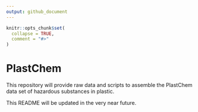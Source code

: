 ```yaml
---
output: github_document
---
```


<!-- README.md is generated from README.Rmd. Please edit that file -->

```r
knitr::opts_chunk$set(
  collapse = TRUE,
  comment = "#>"
)
```

# PlastChem

<!-- badges: start -->
<!-- badges: end -->

This repository will provide raw data and scripts to assemble the PlastChem 
data set of hazardous substances in plastic.

This README will be updated in the very near future. 